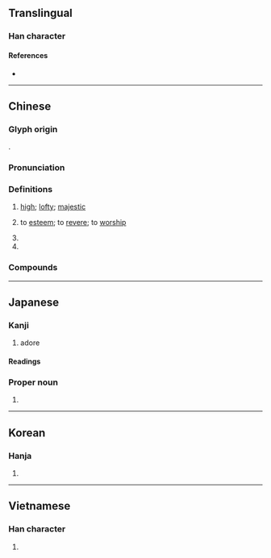 {{also|祟}}
{{character info}}
==Translingual==

===Han character===
{{Han char|rn=46|rad=山|as=08|sn=11|four=22901|canj=UJMF|ids=⿱山宗}}

====References====
* {{Han ref|kx=0313.010|dkj=08152|dj=0613.170|hdz=10782.140|uh=5D07|ud=23815|bh=B152|bd=45394}}

----

==Chinese==
{{zh-forms}}

===Glyph origin===
{{Han etym}}
{{Han compound|山|宗|ls=psc|c1=s|c2=p|t1=mountain}}.

===Pronunciation===
{{zh-pron
|m=chóng
|m-s=
|c=sung4
|c-t=
|g=
|h=pfs=chhùng
|j=
|mb=
|md=cùng
|mn=chông/ml:chiông
|mn_note=chông - literary; chiông - vernacular
|mn-t=cong5
|w=3zon
|x=
|mc=y
|oc=y
|cat=a,v,pn
}}

===Definitions===
{{zh-hanzi}}

# [[high]]; [[lofty]]; [[majestic]]
#: {{zh-x|崇山峻嶺|high mountains and lofty peaks}}
# to [[esteem]]; to [[revere]]; to [[worship]]
#: {{zh-x|尊崇|to worship; to revere}}
# {{zh-abbrev|崇明島}}
# {{surname|zh}}

===Compounds===
{{zh-der|崇崇|崇拜|崇高|崇敬|尊崇|崇尚|推崇|崇明|崇文門|崇義|崇左|崇州|崇仁|崇安|崇禮|崇川|崇信|崇陽|崇洋|崇山|崇奉|崇山峻嶺|戒奢崇儉|崇本抑末|崇德|崇節尚儉|崇文館|崇化厲俗|崇正黜邪|崇寧|崇儒|崇外|崇德報功|崇朝|崇祀|崇禎|廣崇|庶物崇拜|崇論宏議|崇飲|崇阿|崇閎|崇鑒|崇論閎議|崇崖|崇墉|峻嶺崇山|崇文總目|崇她社|惠崇|崇有論|推崇備至|登崇|隆崇|鄭崇履聲|欽崇}}

----

==Japanese==

===Kanji===
{{ja-kanji|grade=c|rs=山08}}

# adore

====Readings====
{{ja-readings
|goon=ずう
|kanon=しゅう, そう
|kanyoon=すう, す
|kun=たか-い, あが-める, たっと-ぶ}}

===Proper noun===
{{ja-pos|たかし|proper}}

# {{given name|ja|male|sort=たかし}}

----

==Korean==

===Hanja===
{{ko-hanja|hangeul=숭|rv=sung|mr=sung}}

# {{rfdef|ko|sort=山08}}

----

==Vietnamese==

===Han character===
{{vi-readings|reading=sùng, sồng, sung, xùng|rs=山08}}

# {{rfdef|vi|sort=山08}}